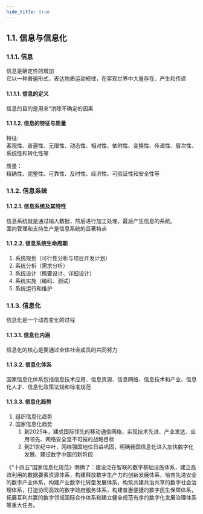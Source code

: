 ```yaml
---
hide_title: true
---
```


## 1.1. 信息与信息化

### 1.1.1. 信息 
信息是确定性的增加  
它以一种普遍形式，表达物质运动规律，在客观世界中大量存在、产生和传递

#### 1.1.1.1. 信息的定义
信息的目的是用来“消除不确定的因素

#### 1.1.1.2. 信息的特征与质量
特征:  
客观性、普遍性、无限性、动态性、相对性、依附性、变换性、传递性、层次性、系统性和转化性等

质量：  
精确性、完整性、可靠性、及时性、经济性、可验证性和安全性等

### 1.1.2. 信息系统

#### 1.1.2.1. 信息系统及其特性
信息系统就是通过输入数据，然后进行加工处理，最后产生信息的系统。  
面向管理和支持生产是信息系统的显著特点

#### 1.1.2.2. 信息系统生命周期
1. 系统规划（可行性分析与项目开发计划）
2. 系统分析（需求分析）
3. 系统设计（概要设计、详细设计）
4. 系统实施（编码、测试）
5. 系统运行和维护

### 1.1.3. 信息化
信息化是一个动态变化的过程

#### 1.1.3.1. 信息化内涵
信息化的核心是要通过全体社会成员的共同努力

#### 1.1.3.2. 信息化体系
国家信息化体系包括信息技术应用、信息资源、信息网络、信息技术和产业、信息化人才、信息化政策法规和标准规范

#### 1.1.3.3. 信息化趋势
1. 组织信息化趋势
2. 国家信息化趋势
    1. 到2025年，建成国际领先的移动通信网络，实现技术先进、产业发达、应用领先、网络安全坚不可摧的战略目标
    2. 到21世纪中叶，网络强国地位日益巩固，明确我国信息化进入加快数字化发展、建设数字中国的新阶段

《“十四五”国家信息化规范》明确了：建设泛在智联的数字基础设施体系，建立高效利用的数据要素资源体系，构建释放数字生产力的创新发展体系，培育先进安全的数字产业体系，构建产业数字化转型发展体系，构筑共建共治共享的数字社会治理体系，打造协同高效的数字政府服务体系，构建普惠便捷的数字民生保障体系，拓展互利共赢的数字领域国际合作体系和建立健全规范有序的数字化发展治理体系等重大任务。

